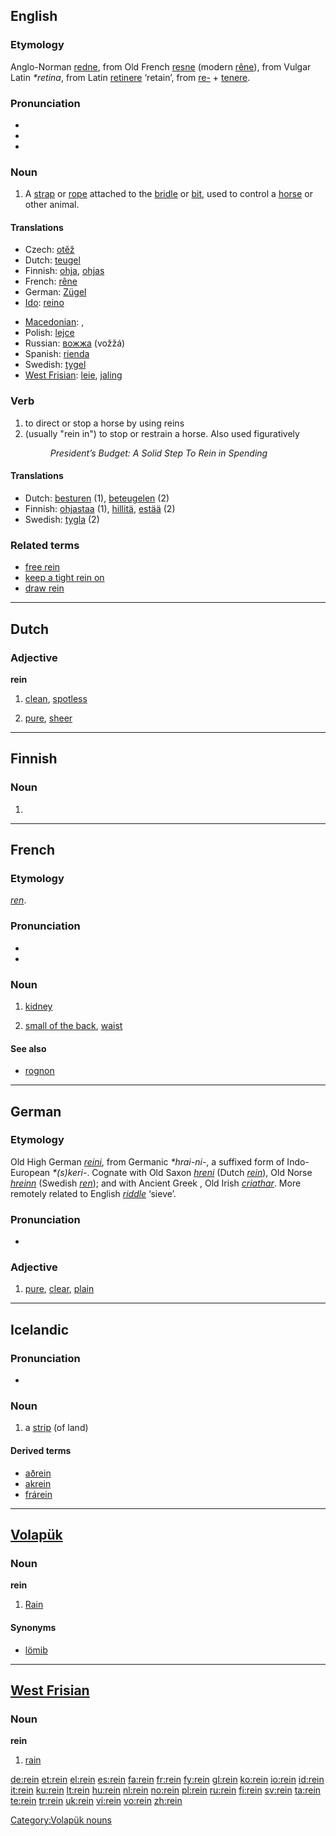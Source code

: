 {{also|Rein}}
==English==

===Etymology===
Anglo-Norman [[redne]], from Old French [[resne]] (modern [[rêne]]), from Vulgar Latin ''*retina'', from Latin [[retinere]] ‘retain’, from [[re-#Latin|re-]] + [[tenere]].

===Pronunciation===
* {{IPA|/reɪn/}}
* {{audio|en-us-rein.ogg|Audio (US)}}
* {{rhymes|eɪn}}

===Noun===
{{en-noun}}

# A [[strap]] or [[rope]] attached to the [[bridle]] or [[bit]], used to control a [[horse]] or other animal.

====Translations====
{{trans-top|strap or rope used to control an animal}}
* Czech: [[otěž]] {{f}}
* Dutch: [[teugel]] {{m}}
* Finnish: [[ohja]], [[ohjas]]
* French: [[rêne]] {{f}}
* German: [[Zügel]] {{m}}
* [[Ido]]: [[reino]]
{{trans-mid}}
* [[Macedonian]]: {{t|mk|узда|f|tr=úzda|sc=Cyrl}},  {{t|mk|дизгин|m|tr=dízgin|sc=Cyrl}}
* Polish: [[lejce]] {{p}}
* Russian: [[вожжа]] (vožžá) {{f}}
* Spanish: [[rienda]] {{f}}
* Swedish: [[tygel]] {{c}}
* [[West Frisian]]: [[leie]], [[jaling]]
{{trans-bottom}}

===Verb===
{{en-verb}}

# to direct or stop a horse by using reins
# (usually "rein in") to stop or restrain a horse. Also used figuratively
#: ''President’s Budget: A Solid Step To Rein in Spending''

====Translations====
* Dutch: [[besturen]] (1), [[beteugelen]] (2)
* Finnish: [[ohjastaa]] (1), [[hillitä]], [[estää]] (2)
* Swedish: [[tygla]] (2)

===Related terms===
* [[free rein]]
* [[keep a tight rein on]]
* [[draw rein]]

----

==Dutch==

===Adjective===
'''rein'''

# {{formal|lang=nl}} [[clean]], [[spotless]]
# [[pure]], [[sheer]]

----

==Finnish==

===Noun===
{{infl|fi|noun form}}

# {{fi-form of|type=noun|case=instructive|pl=plural|[[reki]]}}

----

==French==

===Etymology===
{{etyl|la|fr}} ''[[ren]]''.

===Pronunciation===
* {{audio|Fr-rein.ogg|audio}}
* {{IPA|/ʁɛ̃/|lang=fr}}

===Noun===
{{fr-noun|m}}

# {{anatomy|lang=fr}} [[kidney]]
# {{in plural|lang=fr}} [[small of the back]], [[waist]]

====See also====
* [[rognon]]

----

==German==

===Etymology===
Old High German ''[[reini]]'', from Germanic ''*hrai-ni-'', a suffixed form of Indo-European ''*(s)keri-''.  Cognate with Old Saxon ''[[hreni]]'' (Dutch ''[[#Dutch|rein]]''), Old Norse ''[[hreinn]]'' (Swedish ''[[ren]]''); and with Ancient Greek '''{{polytonic|[[χρίνειν]]}}''', Old Irish ''[[criathar]]''.  More remotely related to English ''[[riddle]]'' ‘sieve’.

===Pronunciation===
* {{IPA|/ʀaɪn/|lang=de}}

===Adjective===
{{de-adj|reiner|reinsten}}

# [[pure]], [[clear]], [[plain]]

----

==Icelandic==

===Pronunciation===
* {{IPA|/ˈreiːn/|lang=is}}
*: {{rhymes|eiːn|lang=is}}

===Noun===
{{is-noun|f|reinar|reinar}}

# a [[strip]] (of land)

====Derived terms====
* [[aðrein]]
* [[akrein]]
* [[frárein]]

----

==[[Volapük]]==
{{vo-noun|rein}}

===Noun===
'''rein'''

# [[rain|Rain]]

====Synonyms====
* [[lömib]]

[[Category:Volapük nouns]]

----

==[[West Frisian]]==

===Noun===
'''rein'''

# [[rain]]

[[de:rein]]
[[et:rein]]
[[el:rein]]
[[es:rein]]
[[fa:rein]]
[[fr:rein]]
[[fy:rein]]
[[gl:rein]]
[[ko:rein]]
[[io:rein]]
[[id:rein]]
[[it:rein]]
[[ku:rein]]
[[lt:rein]]
[[hu:rein]]
[[nl:rein]]
[[no:rein]]
[[pl:rein]]
[[ru:rein]]
[[fi:rein]]
[[sv:rein]]
[[ta:rein]]
[[te:rein]]
[[tr:rein]]
[[uk:rein]]
[[vi:rein]]
[[vo:rein]]
[[zh:rein]]